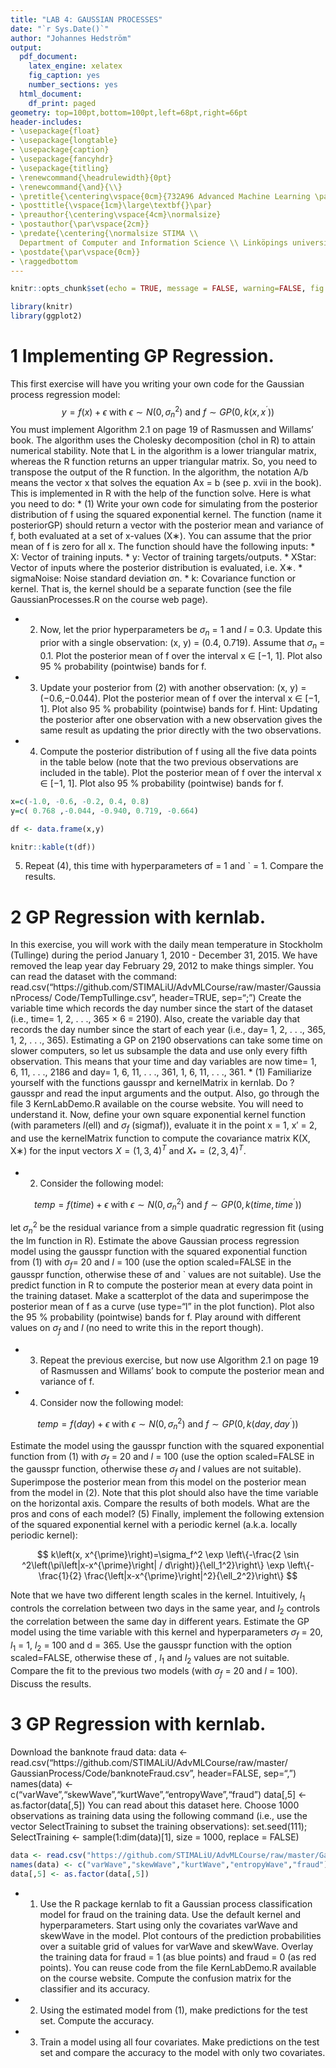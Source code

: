 ```yaml
---
title: "LAB 4: GAUSSIAN PROCESSES"
date: "`r Sys.Date()`"
author: "Johannes Hedström"
output:
  pdf_document:
    latex_engine: xelatex
    fig_caption: yes
    number_sections: yes
  html_document:
    df_print: paged
geometry: top=100pt,bottom=100pt,left=68pt,right=66pt
header-includes:
- \usepackage{float}
- \usepackage{longtable}
- \usepackage{caption}
- \usepackage{fancyhdr}
- \usepackage{titling}
- \renewcommand{\headrulewidth}{0pt}
- \renewcommand{\and}{\\}
- \pretitle{\centering\vspace{0cm}{732A96 Advanced Machine Learning \par}\vspace{5cm}\Huge\textbf}
- \posttitle{\vspace{1cm}\large\textbf{}\par}
- \preauthor{\centering\vspace{4cm}\normalsize}
- \postauthor{\par\vspace{2cm}}
- \predate{\centering{\normalsize STIMA \\
  Department of Computer and Information Science \\ Linköpings universitet \par}}
- \postdate{\par\vspace{0cm}}
- \raggedbottom
---
```



<!-- page number pos -->
\fancyhf{}
\fancyfoot[C]{\thepage}
\pagestyle{fancy}

<!-- no page nr on first page  -->
\pagenumbering{gobble}

<!-- Anger sidbrytning -->
\clearpage

<!-- creating the table of contents -->
\setcounter{tocdepth}{3}
\tableofcontents

<!-- new page -->
\clearpage

<!-- starting the count on 1 after the contents -->
\pagenumbering{arabic}
\setcounter{page}{1}

```r
knitr::opts_chunk$set(echo = TRUE, message = FALSE, warning=FALSE, fig.width = 6, fig.height = 4, fig.align = 'center')

```

```r

library(knitr)
library(ggplot2)
```


# 1 Implementing GP Regression.

This first exercise will have you writing your own code
for the Gaussian process regression model:
$$y=f(x) +\epsilon \text{ with } \epsilon \sim N(0,\sigma^2_n) \text{ and }  f\sim GP(0,k(x,x^´))$$
You must implement Algorithm 2.1 on page 19 of Rasmussen and Willams’ book. The algorithm uses the Cholesky decomposition (chol in R) to attain numerical stability. Note that L in
the algorithm is a lower triangular matrix, whereas the R function returns an upper triangular
matrix. So, you need to transpose the output of the R function. In the algorithm, the notation
A/b means the vector x that solves the equation Ax = b (see p. xvii in the book). This is
implemented in R with the help of the function solve.
Here is what you need to do:
* (1) Write your own code for simulating from the posterior distribution of f using the squared exponential kernel. The function (name it posteriorGP) should return a vector with the posterior mean and variance of f, both evaluated at a set of x-values (X∗). You can assume that the prior mean of f is zero for all x. The function should have the following inputs:
  * X: Vector of training inputs.
  * y: Vector of training targets/outputs.
  * XStar: Vector of inputs where the posterior distribution is evaluated, i.e. X∗.
  * sigmaNoise: Noise standard deviation σn.
  * k: Covariance function or kernel. That is, the kernel should be a separate function (see the file GaussianProcesses.R on the course web page).
  
* (2) Now, let the prior hyperparameters be $\sigma_n$ = 1 and $l$ = 0.3. Update this prior with a single observation: (x, y) = (0.4, 0.719). Assume that $\sigma_n$ = 0.1. Plot the posterior mean of f over the interval x $\in$ [−1, 1]. Plot also 95 % probability (pointwise) bands for f.

* (3) Update your posterior from (2) with another observation: (x, y) = (−0.6,−0.044). Plot the posterior mean of f over the interval x $\in$ [−1, 1]. Plot also 95 % probability (pointwise) bands for f. Hint: Updating the posterior after one observation with a new observation gives the same result as updating the prior directly with the two observations.

* (4) Compute the posterior distribution of f using all the five data points in the table below (note that the two previous observations are included in the table). Plot the posterior mean of f over the interval x $\in$ [−1, 1]. Plot also 95 % probability (pointwise) bands for f.


```r
x=c(-1.0, -0.6, -0.2, 0.4, 0.8)
y=c( 0.768 ,-0.044, -0.940, 0.719, -0.664)

df <- data.frame(x,y)

knitr::kable(t(df))

```

(5) Repeat (4), this time with hyperparameters σf = 1 and ` = 1. Compare the results.



# 2 GP Regression with kernlab. 

In this exercise, you will work with the daily mean temperature in Stockholm (Tullinge) during the period January 1, 2010 - December 31, 2015. We
have removed the leap year day February 29, 2012 to make things simpler. You can read the
dataset with the command:
read.csv("https://github.com/STIMALiU/AdvMLCourse/raw/master/GaussianProcess/
Code/TempTullinge.csv", header=TRUE, sep=";")
Create the variable time which records the day number since the start of the dataset (i.e.,
time= 1, 2, . . ., 365 × 6 = 2190). Also, create the variable day that records the day number
since the start of each year (i.e., day= 1, 2, . . ., 365, 1, 2, . . ., 365). Estimating a GP on 2190
observations can take some time on slower computers, so let us subsample the data and use
only every fifth observation. This means that your time and day variables are now time= 1, 6,
11, . . ., 2186 and day= 1, 6, 11, . . ., 361, 1, 6, 11, . . ., 361.
* (1) Familiarize yourself with the functions gausspr and kernelMatrix in kernlab. Do ?gausspr and read the input arguments and the output. Also, go through the file 3 KernLabDemo.R available on the course website. You will need to understand it. Now, define your own square exponential kernel function (with parameters $l$(ell) and $\sigma_f$ (sigmaf)), evaluate it in the point x = 1, x′ = 2, and use the kernelMatrix function to compute the covariance matrix K(X, X∗) for the input vectors $X = (1, 3, 4)^T$ and $X_* = (2,3,4)^T$.

* (2) Consider the following model:

$$temp = f(time) +\epsilon \text{ with } \epsilon \sim N(0,\sigma^2_n) \text{ and } f\sim GP(0,k(time,time^´))$$

let $\sigma^2_n$ be the residual variance from a simple quadratic regression fit (using the lm
function in R). Estimate the above Gaussian process regression model using the gausspr
function with the squared exponential function from (1) with $\sigma_f$= 20 and $l$ = 100 (use
the option scaled=FALSE in the gausspr function, otherwise these σf and ` values
are not suitable). Use the predict function in R to compute the posterior mean at every data point in the training dataset. Make a scatterplot of the data and superimpose
the posterior mean of f as a curve (use type="l" in the plot function). Plot also the
95 % probability (pointwise) bands for f. Play around with different values on $\sigma_f$ and $l$
(no need to write this in the report though).

* (3) Repeat the previous exercise, but now use Algorithm 2.1 on page 19 of Rasmussen and Willams’ book to compute the posterior mean and variance of f.
* (4) Consider now the following model:

$$temp = f(day) +\epsilon \text{ with } \epsilon \sim N(0,\sigma^2_n) \text{ and } f\sim GP(0,k(day,day^´))$$


Estimate the model using the gausspr function with the squared exponential function
from (1) with $\sigma_f$ = 20 and $l$ = 100 (use the option scaled=FALSE in the gausspr
function, otherwise these $\sigma_f$ and $l$ values are not suitable). Superimpose the posterior
mean from this model on the posterior mean from the model in (2). Note that this plot
should also have the time variable on the horizontal axis. Compare the results of both
models. What are the pros and cons of each model?
(5) Finally, implement the following extension of the squared exponential kernel with a
periodic kernel (a.k.a. locally periodic kernel):


$$ k\left(x, x^{\prime}\right)=\sigma_f^2 \exp \left\{-\frac{2 \sin ^2\left(\pi\left|x-x^{\prime}\right| / d\right)}{\ell_1^2}\right\} \exp \left\{-\frac{1}{2} \frac{\left|x-x^{\prime}\right|^2}{\ell_2^2}\right\} $$

Note that we have two different length scales in the kernel. Intuitively, $l_1$ controls the
correlation between two days in the same year, and $l_2$ controls the correlation between
the same day in different years. Estimate the GP model using the time variable with this
kernel and hyperparameters $\sigma_f$ = 20, $l_1$ = 1, $l_2$ = 100 and d = 365. Use the gausspr
function with the option scaled=FALSE, otherwise these σf , $l_1$ and $l_2$ values are not
suitable. Compare the fit to the previous two models (with $\sigma_f$ = 20 and $l$ = 100). Discuss
the results.



# 3 GP Regression with kernlab. 

Download the banknote fraud data:
data <- read.csv("https://github.com/STIMALiU/AdvMLCourse/raw/master/
GaussianProcess/Code/banknoteFraud.csv", header=FALSE, sep=",")
names(data) <- c("varWave","skewWave","kurtWave","entropyWave","fraud")
data[,5] <- as.factor(data[,5])
You can read about this dataset here. Choose 1000 observations as training data using
the following command (i.e., use the vector SelectTraining to subset the training observations):
set.seed(111); SelectTraining <- sample(1:dim(data)[1], size = 1000,
replace = FALSE)


```r
data <- read.csv("https://github.com/STIMALiU/AdvMLCourse/raw/master/GaussianProcess/Code/banknoteFraud.csv", header=FALSE, sep=",")
names(data) <- c("varWave","skewWave","kurtWave","entropyWave","fraud")
data[,5] <- as.factor(data[,5])

```


* (1) Use the R package kernlab to fit a Gaussian process classification model for fraud on the training data. Use the default kernel and hyperparameters. Start using only the covariates varWave and skewWave in the model. Plot contours of the prediction probabilities over a suitable grid of values for varWave and skewWave. Overlay the training data for fraud = 1 (as blue points) and fraud = 0 (as red points). You can reuse code from the file KernLabDemo.R available on the course website. Compute the confusion matrix for the classifier and its accuracy.

* (2) Using the estimated model from (1), make predictions for the test set. Compute the accuracy.

* (3) Train a model using all four covariates. Make predictions on the test set and compare the accuracy to the model with only two covariates.


